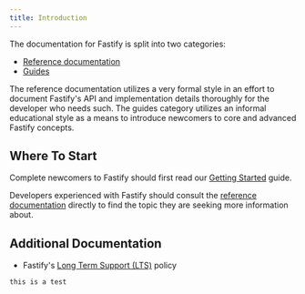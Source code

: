 ```yaml
---
title: Introduction
---
```


The documentation for Fastify is split into two categories:

- [Reference documentation](./Reference)
- [Guides](./Guides)

The reference documentation utilizes a very formal style in an effort to document
Fastify's API and implementation details thoroughly for the developer who needs
such. The guides category utilizes an informal educational style as a means to
introduce newcomers to core and advanced Fastify concepts.

## Where To Start

Complete newcomers to Fastify should first read our [Getting
Started](./Guides/Getting-Started/) guide.

Developers experienced with Fastify should consult the [reference
documentation](./Reference/) directly to find the topic they are seeking
more information about.

## Additional Documentation

- Fastify's [Long Term Support (LTS)](./Reference/LTS/) policy


```shell
this is a test
```

<Example name="counter"/>